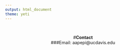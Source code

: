 ```yaml
---
output: html_document
theme: yeti
---
```


<br>
<center>#**Contact**
<br>
###Email: aapepi@ucdavis.edu